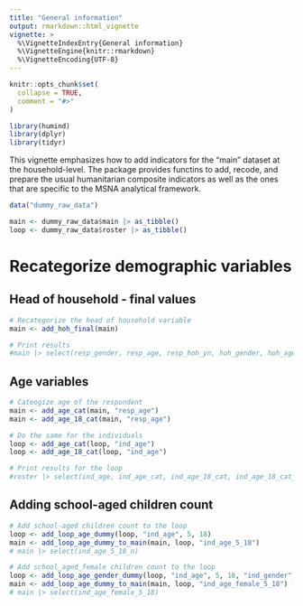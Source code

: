 ```yaml
---
title: "General information"
output: rmarkdown::html_vignette
vignette: >
  %\VignetteIndexEntry{General information}
  %\VignetteEngine{knitr::rmarkdown}
  %\VignetteEncoding{UTF-8}
---
```


```r
knitr::opts_chunk$set(
  collapse = TRUE,
  comment = "#>"
)
```


```r
library(humind)
library(dplyr)
library(tidyr)
```

This vignette emphasizes how to add indicators for the "main" dataset at the household-level. The package provides functins to add, recode, and prepare the usual humanitarian composite indicators as well as the ones that are specific to the MSNA analytical framework.

```r
data("dummy_raw_data")
```


```r
main <- dummy_raw_data$main |> as_tibble()
loop <- dummy_raw_data$roster |> as_tibble()
```


# Recategorize demographic variables

## Head of household - final values

```r
# Recategorize the head of household variable
main <- add_hoh_final(main)

# Print results
#main |> select(resp_gender, resp_age, resp_hoh_yn, hoh_gender, hoh_age) |> drop_na()

```


## Age variables

```r
# Cateogize age of the respondent
main <- add_age_cat(main, "resp_age")
main <- add_age_18_cat(main, "resp_age")

# Do the same for the individuals
loop <- add_age_cat(loop, "ind_age")
loop <- add_age_18_cat(loop, "ind_age")

# Print results for the loop
#roster |> select(ind_age, ind_age_cat, ind_age_18_cat, ind_age_18_cat_d)

```
## Adding school-aged children count

```r
# Add school-aged children count to the loop
loop <- add_loop_age_dummy(loop, "ind_age", 5, 18)
main <- add_loop_age_dummy_to_main(main, loop, "ind_age_5_18")
# main |> select(ind_age_5_18_n)

# Add school_aged_female children count to the loop
loop <- add_loop_age_gender_dummy(loop, "ind_age", 5, 18, "ind_gender", "female")
main <- add_loop_age_dummy_to_main(main, loop, "ind_age_female_5_18")
# main |> select(ind_age_female_5_18)
```
